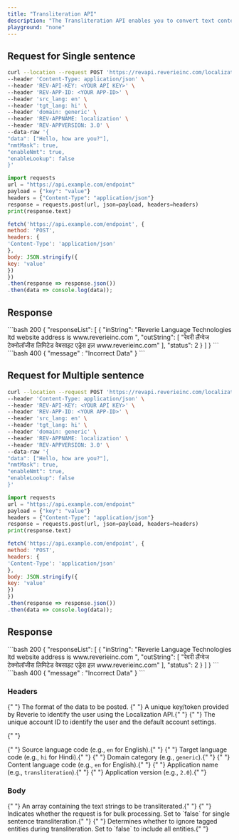 ```yaml
---
title: "Transliteration API"
description: "The Transliteration API enables you to convert text content from one language script to another. Below are examples demonstrating how to transliterate single and multiple sentences."
playground: "none"
---
```


## Request for Single sentence
<CodeGroup>

  ```bash cURL
  curl --location --request POST 'https://revapi.reverieinc.com/localization' \
--header 'Content-Type: application/json' \
--header 'REV-API-KEY: <YOUR API KEY>' \
--header 'REV-APP-ID: <YOUR APP-ID>' \
--header 'src_lang: en' \
--header 'tgt_lang: hi' \
--header 'domain: generic' \
--header 'REV-APPNAME: localization' \
--header 'REV-APPVERSION: 3.0' \
--data-raw '{
"data": ["Hello, how are you?"],
"nmtMask": true,
"enableNmt": true,
"enableLookup": false
}'
  ```

```python Python
import requests
url = "https://api.example.com/endpoint"
payload = {"key": "value"}
headers = {"Content-Type": "application/json"}
response = requests.post(url, json=payload, headers=headers)
print(response.text)
```
```javascript JavaScript
fetch('https://api.example.com/endpoint', {
method: 'POST',
headers: {
'Content-Type': 'application/json'
},
body: JSON.stringify({
key: 'value'
})
})
.then(response => response.json())
.then(data => console.log(data));
```

</CodeGroup>

## Response 


<CodeGroup>
```bash 200
{
	"responseList": [
    	{
        	"inString": "Reverie Language Technologies ltd website address is www.reverieinc.com ",
        	"outString": [
            	"रेवरी लैंग्वेज टेक्नोलॉजीस लिमिटेड वेबसाइट एड्रेस इज़ www.reverieinc.com"
        	],
        	"status": 2
    	}
   ]
}
```
```bash 400
{
	"message" : "Incorrect Data"
}
```


</CodeGroup>


## Request for Multiple sentence
<CodeGroup>

  ```bash cURL
  curl --location --request POST 'https://revapi.reverieinc.com/localization' \
--header 'Content-Type: application/json' \
--header 'REV-API-KEY: <YOUR API KEY>' \
--header 'REV-APP-ID: <YOUR APP-ID>' \
--header 'src_lang: en' \
--header 'tgt_lang: hi' \
--header 'domain: generic' \
--header 'REV-APPNAME: localization' \
--header 'REV-APPVERSION: 3.0' \
--data-raw '{
"data": ["Hello, how are you?"],
"nmtMask": true,
"enableNmt": true,
"enableLookup": false
}'
  ```

```python Python
import requests
url = "https://api.example.com/endpoint"
payload = {"key": "value"}
headers = {"Content-Type": "application/json"}
response = requests.post(url, json=payload, headers=headers)
print(response.text)
```
```javascript JavaScript
fetch('https://api.example.com/endpoint', {
method: 'POST',
headers: {
'Content-Type': 'application/json'
},
body: JSON.stringify({
key: 'value'
})
})
.then(response => response.json())
.then(data => console.log(data));
```

</CodeGroup>

## Response 


<CodeGroup>
```bash 200
{
	"responseList": [
    	{
        	"inString": "Reverie Language Technologies ltd website address is www.reverieinc.com ",
        	"outString": [
            	"रेवरी लैंग्वेज टेक्नोलॉजीस लिमिटेड वेबसाइट एड्रेस इज़ www.reverieinc.com"
        	],
        	"status": 2
    	}
   ]
}
```
```bash 400
{
	"message" : "Incorrect Data"
}
```


</CodeGroup>



### Headers

<ParamField header="Content-Type" type="string" required>
  {" "}
  The format of the data to be posted.
</ParamField> <ParamField header="REV-API-KEY" type="string" required>
  {" "}
  A unique key/token provided by Reverie to identify the user using the Localization
  API.{" "}
</ParamField> <ParamField header="REV-APP-ID" type="string" required>
  {" "}
  The unique account ID to identify the user and the default account settings.

{" "}

</ParamField> <ParamField header="src_lang" type="string" required>
  {" "}
  Source language code (e.g., `en` for English).{" "}
</ParamField> 
<ParamField header="tgt_lang" type="string" required>
  {" "}
  Target language code (e.g., `hi` for Hindi).{" "}
</ParamField> <ParamField header="domain" type="string" required>
  {" "}
  Domain category (e.g., `generic`).{" "}
</ParamField> <ParamField header="cnt_lang" type="string" required>
  {" "}
  Content language code (e.g., `en` for English).{" "}
</ParamField> <ParamField header="REV-APPNAME" type="string" required>
  {" "}
  Application name (e.g., `transliteration`).{" "}
</ParamField> <ParamField header="REV-APPVERSION" type="string" required>
  {" "}
  Application version (e.g., `2.0`).{" "}
</ParamField>

### Body

<ParamField body="data" type="array" required>
  {" "}
  An array containing the text strings to be transliterated.{" "}
</ParamField> <ParamField body="isBulk" type="boolean" required>
  {" "}
  Indicates whether the request is for bulk processing. Set to `false` for single
  sentence transliteration.{" "}
</ParamField> <ParamField body="ignoreTaggedEntities" type="boolean" required>
  {" "}
  Determines whether to ignore tagged entities during transliteration. Set to `false`
  to include all entities.{" "}
</ParamField>


